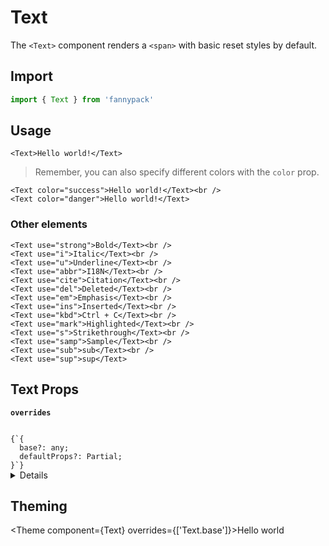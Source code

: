 
# Text

The `<Text>` component renders a `<span>` with basic reset styles by default.

## Import

```jsx
import { Text } from 'fannypack'
```

## Usage

```jsx-live
<Text>Hello world!</Text>
```

> Remember, you can also specify different colors with the `color` prop.

```jsx-live
<Text color="success">Hello world!</Text><br />
<Text color="danger">Hello world!</Text>
```

### Other elements

```jsx-live
<Text use="strong">Bold</Text><br />
<Text use="i">Italic</Text><br />
<Text use="u">Underline</Text><br />
<Text use="abbr">I18N</Text><br />
<Text use="cite">Citation</Text><br />
<Text use="del">Deleted</Text><br />
<Text use="em">Emphasis</Text><br />
<Text use="ins">Inserted</Text><br />
<Text use="kbd">Ctrl + C</Text><br />
<Text use="mark">Highlighted</Text><br />
<Text use="s">Strikethrough</Text><br />
<Text use="samp">Sample</Text><br />
<Text use="sub">sub</Text><br />
<Text use="sup">sup</Text>
```

## Text Props

<!-- Automatically generated -->

**<Code marginRight="major-1">overrides</Code>**  

<Code isBlock palette="primary" fontSize="150" padding="minor-1" marginBottom="major-2">
{`{
  base?: any;
  defaultProps?: Partial<TextProps>;
}`}
</Code>

<Box marginBottom="major-4" />

<details><Box use="summary" marginBottom="major-4">Inherits <code><strong>&#60;Box&#62;</strong></code> props</Box>

**<Code marginRight="major-1">use</Code>**  

<Code isBlock palette="primary" fontSize="150" padding="minor-1" marginBottom="major-2">
{`string
  | ComponentClass<any, any>
  | FunctionComponent<any>`}
</Code>

<Box marginBottom="major-4" />

**<Code marginRight="major-1">className</Code>** <Code fontSize="150" palette="primary">string</Code> 

<Box marginBottom="major-4" />

**<Code marginRight="major-1">children</Code>**  

<Code isBlock palette="primary" fontSize="150" padding="minor-1" marginBottom="major-2">
{`string
  | number
  | boolean
  | {}
  | ReactElement<any, string
  | ((props: any) => ReactElement<any, string
  | ...
  | (new (props: any) => Component<any, any, any>)>)
  | (new (props: any) => Component<any, any, any>)>
  | ReactNodeArray
  | ReactPortal
  | ((props: BoxProps) => ReactNode)`}
</Code>

<Box marginBottom="major-4" />

**<Code marginRight="major-1">showBreakpoint</Code>** <Code fontSize="150" palette="primary">string</Code> 

<Box marginBottom="major-4" />

**<Code marginRight="major-1">hiddenBreakpoint</Code>** <Code fontSize="150" palette="primary">string</Code> 

<Box marginBottom="major-4" />

**<Code marginRight="major-1">elementRef</Code>** <Code fontSize="150" palette="primary">((instance: any) =&#62; void) | RefObject&#60;any&#62;</Code> 

<Box marginBottom="major-4" />

</details>

        

## Theming

<Theme component={Text} overrides={['Text.base']}>Hello world</Theme>
